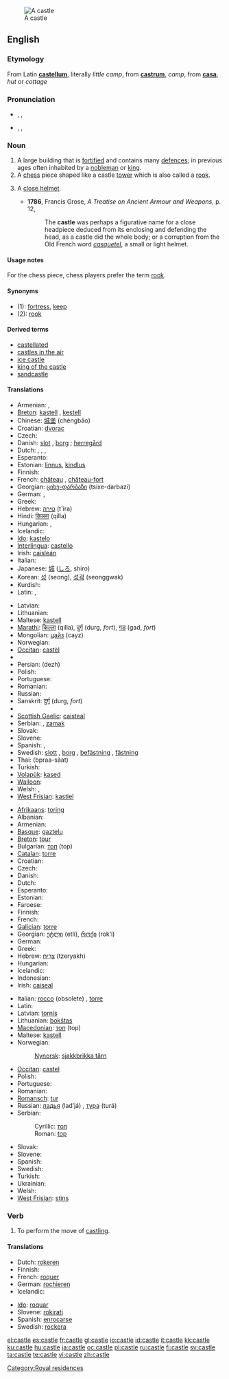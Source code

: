 [[Image:Burg Hohenzollern ak.jpg|thumb|A castle]]
==English==
{{wikipedia}}

===Etymology===
From Latin '''[[castellum]]''', literally ''little camp'', from '''[[castrum]]''', ''camp'', from '''[[casa]]''', ''hut'' or ''cottage''

===Pronunciation===
* {{enPR|käs'(ə)l}}, {{IPA|/ˈkɑːs(ə)l/}}, {{SAMPA|/"kA:s(@)l/}}
*: {{rhymes|ɑːs(ə)l}}
* {{enPR|kăs'(ə)l}}, {{IPA|/ˈkæs(ə)l/}}, {{SAMPA|/"kæs(@)l/}}
*: {{rhymes|æs(ə)l}}

===Noun===
{{en-noun}}

# A large building that is [[fortified]] and contains many [[defence]]s; in previous ages often inhabited by a [[nobleman]] or [[king]].
# A [[chess]] piece shaped like a castle [[tower]] which is also called a [[rook]].
# {{obsolete}} A [[close helmet]].
#* '''1786''', Francis Grose, ''A Treatise on Ancient Armour and Weapons'', p. 12,
#*: The '''castle''' was perhaps a figurative name for a close headpiece deduced from its enclosing and defending the head, as a castle did the whole body; or a corruption from the Old French word ''[[casquetel]]'', a small or light helmet.

====Usage notes====
For the chess piece, chess players prefer the term [[rook]].

====Synonyms====
* (1): [[fortress]], [[keep]]
* (2): [[rook]]

====Derived terms====
* [[castellated]]
* [[castles in the air]]
* [[ice castle]]
* [[king of the castle]]
* [[sandcastle]]

====Translations====
{{trans-top|fortified building}}
* Armenian: {{t-|hy|ամրոց|tr=amroc'|sc=Armn|xs=Armenian}}, {{t-|hy|դղյակ|tr=dġyak|sc=Armn|xs=Armenian}}
* [[Breton]]: [[kastell]] {{m}}, [[kestell]]
* Chinese: [[城堡]] (chéngbǎo)
* Croatian: [[dvorac]] {{m}}
* Czech: {{t+|cs|hrad|m}}
* Danish: [[slot]] {{n}}, [[borg]] {{c}}; [[herregård]] {{c}}
* Dutch: {{t+|nl|kasteel|n}}, {{t+|nl|fort|n}}, {{t-|nl|burcht|f}}, {{t+|nl|slot|n}}
* Esperanto: {{t-|eo|kastelo|xs=Esperanto}}
* Estonian: [[linnus]], [[kindlus]]
* Finnish: {{t+|fi|linna}}
* French: [[château]] {{m}}, [[château-fort]] {{m}}
* Georgian: [[ციხე-დარბაზი]] (tsixe-darbazi)
* German: {{t+|de|Burg|f}}, {{t+|de|Festung|f}}
* Greek: {{t+|el|κάστρο|n|tr=kástro|sc=Grek}}
* Hebrew: [[טירה]] (t'ira) {{f}}
* Hindi: [[किल्ला]] (qilla)
* Hungarian: {{t+|hu|vár}}, {{t+|hu|kastély}}
* Icelandic: {{t+|is|kastali|m}}
* [[Ido]]: [[kastelo]]
* [[Interlingua]]: [[castello]]
* Irish: [[caisleán]] {{m}}
* Italian: {{t+|it|castello|m}}
* Japanese: [[城]] ([[しろ]], shiro)
* Korean: [[성]] (seong), [[성곽]] (seonggwak)
* Kurdish: {{KUchar|[[قه‌ڵا]]}}
* Latin: {{t+|la|castellum|n}}, {{t+|la|castrum|n}}
{{trans-mid}}
* Latvian: {{t-|lv|pils|f|xs=Latvian}}
* Lithuanian: {{t-|lt|pilis|xs=Lithuanian}}
* Maltese: [[kastell]] {{m}}
* [[Marathi]]: [[किल्ला]] (qilla), [[दुर्ग]] (durg, ''fort''), [[गड]] (gad, ''fort'')
* Mongolian: [[цайз]] (cayz) {{n}}
* Norwegian: {{t-|no|borg}}
* [[Occitan]]: [[castèl]] {{m}}
* {{trreq|Old English}}
* Persian: {{fa-Arab|[[دژ]]}} (dezh)
* Polish: {{t+|pl|zamek|m}}
* Portuguese: {{t+|pt|castelo|m}}
* Romanian: {{t-|ro|castel|n}}
* Russian: {{t+|ru|замок|m|alt=за́мок|tr=zámok|sc=Cyrl}}
* Sanskrit: [[दुर्ग]] (durg, ''fort'')
* {{trreq|Scots}}
* [[Scottish Gaelic]]: [[caisteal]] {{m}}
* Serbian: {{t|sr|замaк|m}}, [[zamak]] {{m}}
* Slovak: {{t-|sk|hrad|m}}
* Slovene: {{t+|sl|grad|m}}
* Spanish: {{t+|es|castillo|m}}, {{t-|es|castro|m}}
* Swedish: [[slott]] {{n}}, [[borg]] {{c}}, [[befästning]] {{c}}, [[fästning]] {{c}}
* Thai: {{Thai|[[ปราสาท]]}} (bpraa-sàat)
* Turkish: {{t+|tr|kale}}
* [[Volapük]]: [[kased]]
* [[Walloon]]: {{t+|wa|tchestea}}
* Welsh: {{t-|cy|caer|f|xs=Welsh}}, {{t-|cy|castell|m|xs=Welsh}}
* [[West Frisian]]: [[kastiel]]
{{trans-bottom}}

{{trans-top|chess piece}}
* [[Afrikaans]]: [[toring]]
* Albanian: {{t-|sq|kala|xs=Albanian}}
* Armenian: {{t-|hy|նավակ|tr=navak|sc=Armn|xs=Armenian}}
* [[Basque]]: [[gaztelu]]
* [[Breton]]: [[tour]] {{m}}
* Bulgarian: [[топ]] (top) {{m}}
* [[Catalan]]: [[torre]] {{f}}
* Croatian: {{t-|hr|top|m}}
* Czech: {{t-|cs|věž|f}}
* Danish: {{t-|da|tårn|n}}
* Dutch: {{t+|nl|toren|m}}
* Esperanto: {{t-|eo|turo|xs=Esperanto}}
* Estonian: {{t-|et|vanker}}
* Faroese: {{t-|fo|rókur|xs=Faroese}}
* Finnish: {{t+|fi|torni}}
* French: {{t+|fr|tour|f}}
* [[Galician]]: [[torre]] {{f}}
* Georgian: [[ეტლი]] (etli), [[როქი]] (rok‘i)
* German: {{t+|de|Turm|m}}
* Greek: {{t+|el|πύργος|tr=pírgos|sc=Grek}}
* Hebrew: [[צריח|צרִיחַ]] (tzeryakh) {{m}}
* Hungarian: {{t+|hu|bástya}}
* Icelandic: {{t-|is|hrókur|m}}
* Indonesian: {{t-|id|benteng|xs=Indonesian}}
* Irish: [[caiseal]]
{{trans-mid}}
* Italian: [[rocco]] (obsolete) {{m}}, [[torre#Italian|torre]] {{f}}
* Latin: {{t+|la|turris|f}}
* Latvian: [[tornis]] {{m}}
* Lithuanian: [[bokštas]]
* [[Macedonian]]: [[топ]] (top) {{m}}
* Maltese: [[kastell]] {{m}}
* Norwegian: {{t-|no|tårn}}
*: [[Nynorsk]]: [[sjakkbrikka tårn]]
* [[Occitan]]: [[castel]] {{m}}
* Polish: {{t+|pl|wieża|f}}
* Portuguese: {{t+|pt|torre|f}}
* Romanian: {{t+|ro|turn}}
* [[Romansch]]: [[tur]]
* Russian: [[ладья]] (lad’já) {{f}}, [[тура]] (turá) {{f}}
* Serbian:
*: Cyrillic: [[топ]]
*: Roman: [[top]]
* Slovak: {{t-|sk|veža|f}}
* Slovene: {{t+|sl|trdnjava|f}}
* Spanish: {{t+|es|torre|f}}
* Swedish: {{t+|sv|torn|n}}
* Turkish: {{t+|tr|kale}}
* Ukrainian: {{t-|uk|тура|f|tr=tura|sc=Cyrl|xs=Ukrainian}}
* Welsh: {{t-|cy|castell|m|xs=Welsh}}
* [[West Frisian]]: [[stins]]
{{trans-bottom}}

===Verb===
{{en-verb|castl|ing}}

# {{chess}} To perform the move of [[castling]].

====Translations====
{{top}}
* Dutch: [[rokeren]]
* Finnish: {{t-|fi|tornittaa}}
* French: [[roquer]]
* German: [[rochieren]]
* Icelandic: {{t-|is|hrókera}}
{{mid}}
* [[Ido]]: [[roquar]]
* Slovene: [[rokirati]]
* Spanish: [[enrocarse]]
* Swedish: [[rockera]]
{{bottom}}

[[Category:Royal residences]]

[[el:castle]]
[[es:castle]]
[[fr:castle]]
[[gl:castle]]
[[io:castle]]
[[id:castle]]
[[it:castle]]
[[kk:castle]]
[[ku:castle]]
[[hu:castle]]
[[ja:castle]]
[[oc:castle]]
[[pl:castle]]
[[ru:castle]]
[[fi:castle]]
[[sv:castle]]
[[ta:castle]]
[[te:castle]]
[[vi:castle]]
[[zh:castle]]